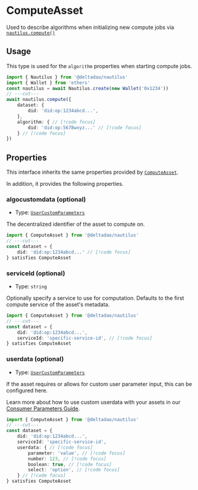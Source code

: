 # ComputeAsset

Used to describe algorithms when initializing new compute jobs via [`nautilus.compute()`](/docs/api/nautilus/compute)

## Usage
This type is used for the `algorithm` properties when starting compute jobs.

```ts twoslash
import { Nautilus } from '@deltadao/nautilus'
import { Wallet } from 'ethers'
const nautilus = await Nautilus.create(new Wallet('0x1234'))
// ---cut---
await nautilus.compute({
    dataset: { 
        did: 'did:op:1234abcd...',
    }, 
    algorithm: { // [!code focus]
        did: 'did:op:5678wxyz...' // [!code focus]
    } // [!code focus]
})
```

## Properties

This interface inherits the same properties provided by [`ComputeAsset`](/docs/api/ComputeAsset).

In addition, it provides the following properties.

### algocustomdata (optional)
- Type: [`UserCustomParameters`](/docs/api/UserCustomParameters)

The decentralized identifier of the asset to compute on.
```ts twoslash
import { ComputeAsset } from '@deltadao/nautilus'
// ---cut---
const dataset = {
    did: 'did:op:1234abcd...' // [!code focus]
} satisfies ComputeAsset
```

### serviceId (optional)
- Type: `string`

Optionally specify a service to use for computation. Defaults to the first compute service of the asset's metadata.
```ts twoslash
import { ComputeAsset } from '@deltadao/nautilus'
// ---cut---
const dataset = {
    did: 'did:op:1234abcd...', 
    serviceId: 'specific-service-id', // [!code focus]
} satisfies ComputeAsset
```

### userdata (optional)
- Type: [`UserCustomParameters`](/docs/api/UserCustomParameters)

If the asset requires or allows for custom user parameter input, this can be configured here.

Learn more about how to use custom userdata with your assets in our [Consumer Parameters Guide](/docs/guide/consumer-parameters).
```ts twoslash
import { ComputeAsset } from '@deltadao/nautilus'
// ---cut---
const dataset = {
    did: 'did:op:1234abcd...', 
    serviceId: 'specific-service-id',
    userdata: { // [!code focus]
        parameter: 'value', // [!code focus]
        number: 123, // [!code focus]
        boolean: true, // [!code focus]
        select: 'option', // [!code focus]
    } // [!code focus]
} satisfies ComputeAsset
```